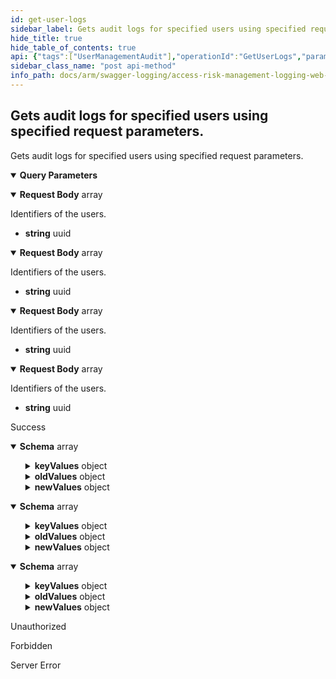 ```yaml
---
id: get-user-logs
sidebar_label: Gets audit logs for specified users using specified request parameters.
hide_title: true
hide_table_of_contents: true
api: {"tags":["UserManagementAudit"],"operationId":"GetUserLogs","parameters":[{"name":"fromDate","in":"query","description":"Filter for audit logs by start date.","required":false,"schema":{"type":"string","format":"date-time"}},{"name":"toDate","in":"query","description":"Filter for audit logs by end date.","required":false,"schema":{"type":"string","format":"date-time"}},{"name":"skip","in":"query","description":"Determines how many items should be skipped.","required":false,"schema":{"type":"integer","format":"int32"}},{"name":"take","in":"query","description":"Determines how many items should be taken.","required":false,"schema":{"type":"integer","format":"int32"}}],"requestBody":{"content":{"application/json-patch+json":{"schema":{"uniqueItems":false,"type":"array","items":{"format":"uuid","type":"string"}}},"application/json":{"schema":{"uniqueItems":false,"type":"array","items":{"format":"uuid","type":"string"}}},"text/json":{"schema":{"uniqueItems":false,"type":"array","items":{"format":"uuid","type":"string"}}},"application/*+json":{"schema":{"uniqueItems":false,"type":"array","items":{"format":"uuid","type":"string"}}}},"description":"Identifiers of the users."},"responses":{"200":{"description":"Success","content":{"text/plain":{"schema":{"uniqueItems":false,"type":"array","items":{"description":"Represents model for an audit log item. Contains information about what, who and when changed.","type":"object","properties":{"id":{"format":"int64","description":"Identifier of the log item.","type":"integer"},"serviceName":{"description":"Name of the service audit log item belongs to.","type":"string"},"tableName":{"description":"Name of the table audit log item belongs to.","type":"string"},"utcTimestamp":{"format":"date-time","description":"Created date of audit log item, UTC.","type":"string"},"operation":{"enum":["?","i","u","d"],"type":"string"},"user":{"description":"Name of user, who created audit log item.","type":"string"},"keyValues":{"description":"Key values of related entity.","type":"object","additionalProperties":{"type":"object"}},"oldValues":{"description":"Old values of related entity.","type":"object","additionalProperties":{"type":"object"}},"newValues":{"description":"New values of related entity.","type":"object","additionalProperties":{"type":"object"}}}}}},"application/json":{"schema":{"uniqueItems":false,"type":"array","items":{"description":"Represents model for an audit log item. Contains information about what, who and when changed.","type":"object","properties":{"id":{"format":"int64","description":"Identifier of the log item.","type":"integer"},"serviceName":{"description":"Name of the service audit log item belongs to.","type":"string"},"tableName":{"description":"Name of the table audit log item belongs to.","type":"string"},"utcTimestamp":{"format":"date-time","description":"Created date of audit log item, UTC.","type":"string"},"operation":{"enum":["?","i","u","d"],"type":"string"},"user":{"description":"Name of user, who created audit log item.","type":"string"},"keyValues":{"description":"Key values of related entity.","type":"object","additionalProperties":{"type":"object"}},"oldValues":{"description":"Old values of related entity.","type":"object","additionalProperties":{"type":"object"}},"newValues":{"description":"New values of related entity.","type":"object","additionalProperties":{"type":"object"}}}}}},"text/json":{"schema":{"uniqueItems":false,"type":"array","items":{"description":"Represents model for an audit log item. Contains information about what, who and when changed.","type":"object","properties":{"id":{"format":"int64","description":"Identifier of the log item.","type":"integer"},"serviceName":{"description":"Name of the service audit log item belongs to.","type":"string"},"tableName":{"description":"Name of the table audit log item belongs to.","type":"string"},"utcTimestamp":{"format":"date-time","description":"Created date of audit log item, UTC.","type":"string"},"operation":{"enum":["?","i","u","d"],"type":"string"},"user":{"description":"Name of user, who created audit log item.","type":"string"},"keyValues":{"description":"Key values of related entity.","type":"object","additionalProperties":{"type":"object"}},"oldValues":{"description":"Old values of related entity.","type":"object","additionalProperties":{"type":"object"}},"newValues":{"description":"New values of related entity.","type":"object","additionalProperties":{"type":"object"}}}}}}}},"401":{"description":"Unauthorized"},"403":{"description":"Forbidden"},"500":{"description":"Server Error"}},"description":"Gets audit logs for specified users using specified request parameters.","method":"post","path":"/api/userManagementAudit/users","jsonRequestBodyExample":["3fa85f64-5717-4562-b3fc-2c963f66afa6"],"info":{"version":"v1","title":"Access Risk Management Logging Web APIs"},"postman":{"name":"Gets audit logs for specified users using specified request parameters.","description":{"type":"text/plain"},"url":{"path":["api","userManagementAudit","users"],"host":["{{baseUrl}}"],"query":[{"disabled":false,"description":{"content":"Filter for audit logs by start date.","type":"text/plain"},"key":"fromDate","value":""},{"disabled":false,"description":{"content":"Filter for audit logs by end date.","type":"text/plain"},"key":"toDate","value":""},{"disabled":false,"description":{"content":"Determines how many items should be skipped.","type":"text/plain"},"key":"skip","value":""},{"disabled":false,"description":{"content":"Determines how many items should be taken.","type":"text/plain"},"key":"take","value":""}],"variable":[]},"header":[{"key":"Content-Type","value":"application/json"},{"key":"Accept","value":"text/plain"}],"method":"POST","body":{"mode":"raw","raw":"\"\"","options":{"raw":{"language":"json"}}}}}
sidebar_class_name: "post api-method"
info_path: docs/arm/swagger-logging/access-risk-management-logging-web-ap-is
---
```



## Gets audit logs for specified users using specified request parameters.



Gets audit logs for specified users using specified request parameters.

<details style={{"marginBottom":"1rem"}} data-collapsed={false} open={true}><summary style={{}}><strong>Query Parameters</strong></summary><div><ul><ParamsItem className={"paramsItem"} param={{"name":"fromDate","in":"query","description":"Filter for audit logs by start date.","required":false,"schema":{"type":"string","format":"date-time"}}}></ParamsItem><ParamsItem className={"paramsItem"} param={{"name":"toDate","in":"query","description":"Filter for audit logs by end date.","required":false,"schema":{"type":"string","format":"date-time"}}}></ParamsItem><ParamsItem className={"paramsItem"} param={{"name":"skip","in":"query","description":"Determines how many items should be skipped.","required":false,"schema":{"type":"integer","format":"int32"}}}></ParamsItem><ParamsItem className={"paramsItem"} param={{"name":"take","in":"query","description":"Determines how many items should be taken.","required":false,"schema":{"type":"integer","format":"int32"}}}></ParamsItem></ul></div></details><MimeTabs groupId={"mime-type"}><TabItem label={"application/json-patch+json"} value={"application/json-patch+json"}><details style={{}} data-collapsed={false} open={true}><summary style={{"textAlign":"left"}}><strong>Request Body</strong><span style={{"opacity":"0.6"}}> array</span></summary><div style={{"textAlign":"left","marginLeft":"1rem"}}><div style={{"marginTop":"1rem","marginBottom":"1rem"}}>

Identifiers of the users.

</div></div><ul style={{"marginLeft":"1rem"}}><li><div><strong>string</strong><span style={{"opacity":"0.6"}}> uuid</span></div></li></ul></details></TabItem><TabItem label={"application/json"} value={"application/json"}><details style={{}} data-collapsed={false} open={true}><summary style={{"textAlign":"left"}}><strong>Request Body</strong><span style={{"opacity":"0.6"}}> array</span></summary><div style={{"textAlign":"left","marginLeft":"1rem"}}><div style={{"marginTop":"1rem","marginBottom":"1rem"}}>

Identifiers of the users.

</div></div><ul style={{"marginLeft":"1rem"}}><li><div><strong>string</strong><span style={{"opacity":"0.6"}}> uuid</span></div></li></ul></details></TabItem><TabItem label={"text/json"} value={"text/json"}><details style={{}} data-collapsed={false} open={true}><summary style={{"textAlign":"left"}}><strong>Request Body</strong><span style={{"opacity":"0.6"}}> array</span></summary><div style={{"textAlign":"left","marginLeft":"1rem"}}><div style={{"marginTop":"1rem","marginBottom":"1rem"}}>

Identifiers of the users.

</div></div><ul style={{"marginLeft":"1rem"}}><li><div><strong>string</strong><span style={{"opacity":"0.6"}}> uuid</span></div></li></ul></details></TabItem><TabItem label={"application/*+json"} value={"application/*+json"}><details style={{}} data-collapsed={false} open={true}><summary style={{"textAlign":"left"}}><strong>Request Body</strong><span style={{"opacity":"0.6"}}> array</span></summary><div style={{"textAlign":"left","marginLeft":"1rem"}}><div style={{"marginTop":"1rem","marginBottom":"1rem"}}>

Identifiers of the users.

</div></div><ul style={{"marginLeft":"1rem"}}><li><div><strong>string</strong><span style={{"opacity":"0.6"}}> uuid</span></div></li></ul></details></TabItem></MimeTabs><div><ApiTabs><TabItem label={"200"} value={"200"}><div>

Success

</div><div><MimeTabs groupId={"mime-type"}><TabItem label={"text/plain"} value={"text/plain"}><SchemaTabs groupId={"schema-tabs"}><TabItem label={"Schema"} value={"Schema"}><details style={{}} data-collapsed={false} open={true}><summary style={{"textAlign":"left"}}><strong>Schema</strong><span style={{"opacity":"0.6"}}> array</span></summary><div style={{"textAlign":"left","marginLeft":"1rem"}}></div><ul style={{"marginLeft":"1rem"}}><SchemaItem collapsible={false} name={"id"} required={false} schemaDescription={"Identifier of the log item."} schemaName={"int64"} qualifierMessage={undefined} defaultValue={undefined}></SchemaItem><SchemaItem collapsible={false} name={"serviceName"} required={false} schemaDescription={"Name of the service audit log item belongs to."} schemaName={"string"} qualifierMessage={undefined} defaultValue={undefined}></SchemaItem><SchemaItem collapsible={false} name={"tableName"} required={false} schemaDescription={"Name of the table audit log item belongs to."} schemaName={"string"} qualifierMessage={undefined} defaultValue={undefined}></SchemaItem><SchemaItem collapsible={false} name={"utcTimestamp"} required={false} schemaDescription={"Created date of audit log item, UTC."} schemaName={"date-time"} qualifierMessage={undefined} defaultValue={undefined}></SchemaItem><SchemaItem collapsible={false} name={"operation"} required={false} schemaDescription={undefined} schemaName={"string"} qualifierMessage={"**Possible values:** [`?`, `i`, `u`, `d`]"} defaultValue={undefined}></SchemaItem><SchemaItem collapsible={false} name={"user"} required={false} schemaDescription={"Name of user, who created audit log item."} schemaName={"string"} qualifierMessage={undefined} defaultValue={undefined}></SchemaItem><SchemaItem collapsible={true} className={"schemaItem"}><details style={{}}><summary style={{}}><strong>keyValues</strong><span style={{"opacity":"0.6"}}> object</span></summary><div style={{"marginLeft":"1rem"}}><div style={{"marginTop":".5rem","marginBottom":".5rem"}}>

Key values of related entity.

</div><li><div><code>property name*</code><span style={{"opacity":"0.6"}}> object</span></div></li></div></details></SchemaItem><SchemaItem collapsible={true} className={"schemaItem"}><details style={{}}><summary style={{}}><strong>oldValues</strong><span style={{"opacity":"0.6"}}> object</span></summary><div style={{"marginLeft":"1rem"}}><div style={{"marginTop":".5rem","marginBottom":".5rem"}}>

Old values of related entity.

</div><li><div><code>property name*</code><span style={{"opacity":"0.6"}}> object</span></div></li></div></details></SchemaItem><SchemaItem collapsible={true} className={"schemaItem"}><details style={{}}><summary style={{}}><strong>newValues</strong><span style={{"opacity":"0.6"}}> object</span></summary><div style={{"marginLeft":"1rem"}}><div style={{"marginTop":".5rem","marginBottom":".5rem"}}>

New values of related entity.

</div><li><div><code>property name*</code><span style={{"opacity":"0.6"}}> object</span></div></li></div></details></SchemaItem></ul></details></TabItem></SchemaTabs></TabItem><TabItem label={"application/json"} value={"application/json"}><SchemaTabs groupId={"schema-tabs"}><TabItem label={"Schema"} value={"Schema"}><details style={{}} data-collapsed={false} open={true}><summary style={{"textAlign":"left"}}><strong>Schema</strong><span style={{"opacity":"0.6"}}> array</span></summary><div style={{"textAlign":"left","marginLeft":"1rem"}}></div><ul style={{"marginLeft":"1rem"}}><SchemaItem collapsible={false} name={"id"} required={false} schemaDescription={"Identifier of the log item."} schemaName={"int64"} qualifierMessage={undefined} defaultValue={undefined}></SchemaItem><SchemaItem collapsible={false} name={"serviceName"} required={false} schemaDescription={"Name of the service audit log item belongs to."} schemaName={"string"} qualifierMessage={undefined} defaultValue={undefined}></SchemaItem><SchemaItem collapsible={false} name={"tableName"} required={false} schemaDescription={"Name of the table audit log item belongs to."} schemaName={"string"} qualifierMessage={undefined} defaultValue={undefined}></SchemaItem><SchemaItem collapsible={false} name={"utcTimestamp"} required={false} schemaDescription={"Created date of audit log item, UTC."} schemaName={"date-time"} qualifierMessage={undefined} defaultValue={undefined}></SchemaItem><SchemaItem collapsible={false} name={"operation"} required={false} schemaDescription={undefined} schemaName={"string"} qualifierMessage={"**Possible values:** [`?`, `i`, `u`, `d`]"} defaultValue={undefined}></SchemaItem><SchemaItem collapsible={false} name={"user"} required={false} schemaDescription={"Name of user, who created audit log item."} schemaName={"string"} qualifierMessage={undefined} defaultValue={undefined}></SchemaItem><SchemaItem collapsible={true} className={"schemaItem"}><details style={{}}><summary style={{}}><strong>keyValues</strong><span style={{"opacity":"0.6"}}> object</span></summary><div style={{"marginLeft":"1rem"}}><div style={{"marginTop":".5rem","marginBottom":".5rem"}}>

Key values of related entity.

</div><li><div><code>property name*</code><span style={{"opacity":"0.6"}}> object</span></div></li></div></details></SchemaItem><SchemaItem collapsible={true} className={"schemaItem"}><details style={{}}><summary style={{}}><strong>oldValues</strong><span style={{"opacity":"0.6"}}> object</span></summary><div style={{"marginLeft":"1rem"}}><div style={{"marginTop":".5rem","marginBottom":".5rem"}}>

Old values of related entity.

</div><li><div><code>property name*</code><span style={{"opacity":"0.6"}}> object</span></div></li></div></details></SchemaItem><SchemaItem collapsible={true} className={"schemaItem"}><details style={{}}><summary style={{}}><strong>newValues</strong><span style={{"opacity":"0.6"}}> object</span></summary><div style={{"marginLeft":"1rem"}}><div style={{"marginTop":".5rem","marginBottom":".5rem"}}>

New values of related entity.

</div><li><div><code>property name*</code><span style={{"opacity":"0.6"}}> object</span></div></li></div></details></SchemaItem></ul></details></TabItem></SchemaTabs></TabItem><TabItem label={"text/json"} value={"text/json"}><SchemaTabs groupId={"schema-tabs"}><TabItem label={"Schema"} value={"Schema"}><details style={{}} data-collapsed={false} open={true}><summary style={{"textAlign":"left"}}><strong>Schema</strong><span style={{"opacity":"0.6"}}> array</span></summary><div style={{"textAlign":"left","marginLeft":"1rem"}}></div><ul style={{"marginLeft":"1rem"}}><SchemaItem collapsible={false} name={"id"} required={false} schemaDescription={"Identifier of the log item."} schemaName={"int64"} qualifierMessage={undefined} defaultValue={undefined}></SchemaItem><SchemaItem collapsible={false} name={"serviceName"} required={false} schemaDescription={"Name of the service audit log item belongs to."} schemaName={"string"} qualifierMessage={undefined} defaultValue={undefined}></SchemaItem><SchemaItem collapsible={false} name={"tableName"} required={false} schemaDescription={"Name of the table audit log item belongs to."} schemaName={"string"} qualifierMessage={undefined} defaultValue={undefined}></SchemaItem><SchemaItem collapsible={false} name={"utcTimestamp"} required={false} schemaDescription={"Created date of audit log item, UTC."} schemaName={"date-time"} qualifierMessage={undefined} defaultValue={undefined}></SchemaItem><SchemaItem collapsible={false} name={"operation"} required={false} schemaDescription={undefined} schemaName={"string"} qualifierMessage={"**Possible values:** [`?`, `i`, `u`, `d`]"} defaultValue={undefined}></SchemaItem><SchemaItem collapsible={false} name={"user"} required={false} schemaDescription={"Name of user, who created audit log item."} schemaName={"string"} qualifierMessage={undefined} defaultValue={undefined}></SchemaItem><SchemaItem collapsible={true} className={"schemaItem"}><details style={{}}><summary style={{}}><strong>keyValues</strong><span style={{"opacity":"0.6"}}> object</span></summary><div style={{"marginLeft":"1rem"}}><div style={{"marginTop":".5rem","marginBottom":".5rem"}}>

Key values of related entity.

</div><li><div><code>property name*</code><span style={{"opacity":"0.6"}}> object</span></div></li></div></details></SchemaItem><SchemaItem collapsible={true} className={"schemaItem"}><details style={{}}><summary style={{}}><strong>oldValues</strong><span style={{"opacity":"0.6"}}> object</span></summary><div style={{"marginLeft":"1rem"}}><div style={{"marginTop":".5rem","marginBottom":".5rem"}}>

Old values of related entity.

</div><li><div><code>property name*</code><span style={{"opacity":"0.6"}}> object</span></div></li></div></details></SchemaItem><SchemaItem collapsible={true} className={"schemaItem"}><details style={{}}><summary style={{}}><strong>newValues</strong><span style={{"opacity":"0.6"}}> object</span></summary><div style={{"marginLeft":"1rem"}}><div style={{"marginTop":".5rem","marginBottom":".5rem"}}>

New values of related entity.

</div><li><div><code>property name*</code><span style={{"opacity":"0.6"}}> object</span></div></li></div></details></SchemaItem></ul></details></TabItem></SchemaTabs></TabItem></MimeTabs></div></TabItem><TabItem label={"401"} value={"401"}><div>

Unauthorized

</div><div></div></TabItem><TabItem label={"403"} value={"403"}><div>

Forbidden

</div><div></div></TabItem><TabItem label={"500"} value={"500"}><div>

Server Error

</div><div></div></TabItem></ApiTabs></div>
      